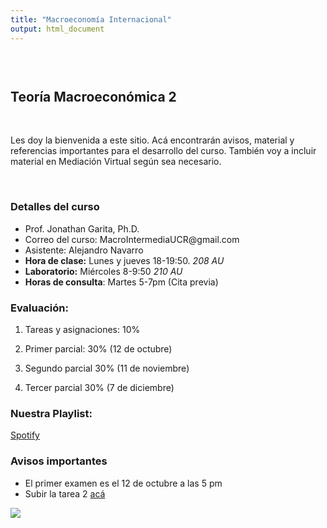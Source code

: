 ```yaml
---
title: "Macroeconomía Internacional"
output: html_document
---
```


<style type="text/css">
.title {
  display: none;
}

#getting-started img {
  margin-right: 10px;
}

</style>

<div class="row" style="padding-top: 30px;">
<div class="col-sm-6">


# **Teoría Macroeconómica 2**
<br>

Les doy la bienvenida a este sitio. Acá encontrarán avisos, material y referencias importantes para el desarrollo del curso. También voy a incluir material en Mediación Virtual según sea necesario. 

<br>

### Detalles del curso
* Prof. Jonathan Garita, Ph.D.
* Correo del curso: MacroIntermediaUCR@gmail.com
* Asistente: Alejandro Navarro 
* **Hora de clase:** Lunes y jueves 18-19:50. *208 AU*
* **Laboratorio:** Miércoles 8-9:50 *210 AU*
* **Horas de consulta**: Martes 5-7pm (Cita previa)

### Evaluación:

1. Tareas y asignaciones: 10%

2. Primer parcial: 30% (12 de octubre)

3. Segundo parcial 30% (11 de noviembre)

3. Tercer parcial 30% (7 de diciembre)


### Nuestra Playlist:

[Spotify](https://open.spotify.com/playlist/6m3zuJzAyexBUcD6vQ1KB4?si=d2574d49b1f044f4&pt=962e86e29d4f4d44c6e8a495a61f5177)


### Avisos importantes

* El primer examen es el 12 de octubre a las 5 pm
* Subir la tarea 2  [acá](https://www.dropbox.com/request/t2E9GWECAsRt5Onisugs)

</div>
<div class="col-sm-6">


<a href = "https://sites.google.com/site/matthiaskehrig/hermes">
![](images/hermes.jpg)


</a>
</div>
